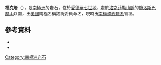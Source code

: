 {{coord|78|4|S|155|10|W|source:GNIS|display=title}}

'''福克岩'''（{{lang-en|Fokker Rocks}}），是[[南極洲|南極洲]]的岩石，位於[[愛德華七世地|愛德華七世地]]，處於[[洛克菲勒山脈|洛克菲勒山脈]]的[[施洛斯巴赫山|施洛斯巴赫山]]以南，由[[美國|美國]]南極名稱諮詢委員命名，現時由[[南極條約體系|南極條約體系]]管理。

==參考資料==
*{{cite gnis | type = antarid | id = 5089| name = Fokker Rocks | accessdate = 2012-03-29}}
*{{usgs-gazetteer|id=5089}}

{{Antarctica-geo-stub}}
[[Category:南極洲岩石|Category:南極洲岩石]]